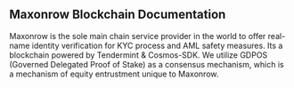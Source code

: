 
## Maxonrow Blockchain Documentation
Maxonrow is the sole main chain service provider in the world to offer real-name identity verification for KYC process and AML safety measures. Its a blockchain powered by Tendermint & Cosmos-SDK. We utilize GDPOS (Governed Delegated Proof of Stake) as a consensus mechanism, which is a mechanism of equity entrustment unique to Maxonrow.
